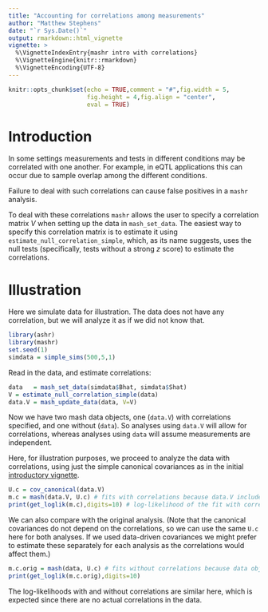 ```yaml
---
title: "Accounting for correlations among measurements"
author: "Matthew Stephens"
date: "`r Sys.Date()`"
output: rmarkdown::html_vignette
vignette: >
  %\VignetteIndexEntry{mashr intro with correlations}
  %\VignetteEngine{knitr::rmarkdown}
  %\VignetteEncoding{UTF-8}
---
```


```r
knitr::opts_chunk$set(echo = TRUE,comment = "#",fig.width = 5,
                      fig.height = 4,fig.align = "center",
                      eval = TRUE)
```

# Introduction

In some settings measurements and tests in different conditions may be
correlated with one another. For example, in eQTL applications
this can occur due to sample overlap among the different conditions.

Failure to deal with such correlations can cause false positives
in a `mashr` analysis.

To deal with these correlations `mashr` allows the user to specify
a correlation matrix $V$ when setting up the data in `mash_set_data`. 
The easiest way to specify this correlation
matrix is to estimate it using `estimate_null_correlation_simple`, which,
as its name suggests, uses the null tests (specifically, tests 
without a strong $z$ score) to estimate the correlations.

# Illustration

Here we simulate data for illustration. The data does not have any correlation,
but we will analyze it as if we did not know that.

```r
library(ashr)
library(mashr)
set.seed(1)
simdata = simple_sims(500,5,1)
```

Read in the data, and estimate correlations:
```r
data   = mash_set_data(simdata$Bhat, simdata$Shat)
V = estimate_null_correlation_simple(data)
data.V = mash_update_data(data, V=V)
```

Now we have two mash data objects, one (`data.V`) with correlations specified,
and one without (`data`). So analyses using `data.V` will allow for correlations,
whereas analyses using `data` will assume measurements are independent.

Here, for illustration purposes, 
we proceed to analyze the data with correlations,
using just the simple canonical covariances
as in the initial [introductory vignette](intro_mash.html).

```r
U.c = cov_canonical(data.V) 
m.c = mash(data.V, U.c) # fits with correlations because data.V includes correlation information 
print(get_loglik(m.c),digits=10) # log-likelihood of the fit with correlations set to V
```

We can also compare with the original analysis. 
(Note that the canonical covariances
do not depend on the correlations, so we can use the same `U.c` here
for both analyses. If we used data-driven covariances we might prefer to
estimate these separately for each analysis as the correlations would
affect them.)
```r
m.c.orig = mash(data, U.c) # fits without correlations because data object was set up without correlations
print(get_loglik(m.c.orig),digits=10)
```

The log-likelihoods with and without correlations are similar here,
 which is expected since there are no actual correlations in the data.


